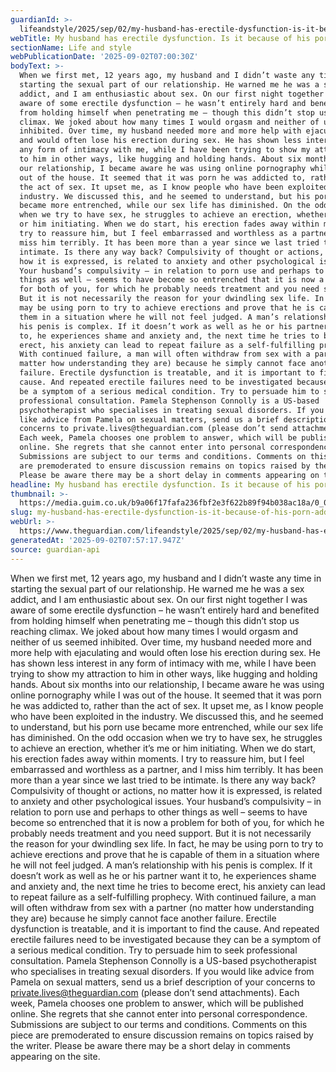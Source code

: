 ```yaml
---
guardianId: >-
  lifeandstyle/2025/sep/02/my-husband-has-erectile-dysfunction-is-it-because-of-his-porn-addiction
webTitle: My husband has erectile dysfunction. Is it because of his porn addiction?
sectionName: Life and style
webPublicationDate: '2025-09-02T07:00:30Z'
bodyText: >-
  When we first met, 12 years ago, my husband and I didn’t waste any time in
  starting the sexual part of our relationship. He warned me he was a sex
  addict, and I am enthusiastic about sex. On our first night together I was
  aware of some erectile dysfunction – he wasn’t entirely hard and benefited
  from holding himself when penetrating me – though this didn’t stop us reaching
  climax. We joked about how many times I would orgasm and neither of us seemed
  inhibited. Over time, my husband needed more and more help with ejaculating
  and would often lose his erection during sex. He has shown less interest in
  any form of intimacy with me, while I have been trying to show my attraction
  to him in other ways, like hugging and holding hands. About six months into
  our relationship, I became aware he was using online pornography while I was
  out of the house. It seemed that it was porn he was addicted to, rather than
  the act of sex. It upset me, as I know people who have been exploited in the
  industry. We discussed this, and he seemed to understand, but his porn use
  became more entrenched, while our sex life has diminished. On the odd occasion
  when we try to have sex, he struggles to achieve an erection, whether it’s me
  or him initiating. When we do start, his erection fades away within moments. I
  try to reassure him, but I feel embarrassed and worthless as a partner, and I
  miss him terribly. It has been more than a year since we last tried to be
  intimate. Is there any way back? Compulsivity of thought or actions, no matter
  how it is expressed, is related to anxiety and other psychological issues.
  Your husband’s compulsivity – in relation to porn use and perhaps to other
  things as well – seems to have become so entrenched that it is now a problem
  for both of you, for which he probably needs treatment and you need support.
  But it is not necessarily the reason for your dwindling sex life. In fact, he
  may be using porn to try to achieve erections and prove that he is capable of
  them in a situation where he will not feel judged. A man’s relationship with
  his penis is complex. If it doesn’t work as well as he or his partner want it
  to, he experiences shame and anxiety and, the next time he tries to become
  erect, his anxiety can lead to repeat failure as a self-fulfilling prophecy.
  With continued failure, a man will often withdraw from sex with a partner (no
  matter how understanding they are) because he simply cannot face another
  failure. Erectile dysfunction is treatable, and it is important to find the
  cause. And repeated erectile failures need to be investigated because they can
  be a symptom of a serious medical condition. Try to persuade him to seek
  professional consultation. Pamela Stephenson Connolly is a US-based
  psychotherapist who specialises in treating sexual disorders. If you would
  like advice from Pamela on sexual matters, send us a brief description of your
  concerns to private.lives@theguardian.com (please don’t send attachments).
  Each week, Pamela chooses one problem to answer, which will be published
  online. She regrets that she cannot enter into personal correspondence.
  Submissions are subject to our terms and conditions. Comments on this piece
  are premoderated to ensure discussion remains on topics raised by the writer.
  Please be aware there may be a short delay in comments appearing on the site.
headline: My husband has erectile dysfunction. Is it because of his porn addiction?
thumbnail: >-
  https://media.guim.co.uk/b9a06f17fafa236fbf2e3f622b89f94b038ac18a/0_0_5000_4000/500.jpg
slug: my-husband-has-erectile-dysfunction-is-it-because-of-his-porn-addiction
webUrl: >-
  https://www.theguardian.com/lifeandstyle/2025/sep/02/my-husband-has-erectile-dysfunction-is-it-because-of-his-porn-addiction
generatedAt: '2025-09-02T07:57:17.947Z'
source: guardian-api
---
```

When we first met, 12 years ago, my husband and I didn’t waste any time in starting the sexual part of our relationship. He warned me he was a sex addict, and I am enthusiastic about sex. On our first night together I was aware of some erectile dysfunction – he wasn’t entirely hard and benefited from holding himself when penetrating me – though this didn’t stop us reaching climax. We joked about how many times I would orgasm and neither of us seemed inhibited. Over time, my husband needed more and more help with ejaculating and would often lose his erection during sex. He has shown less interest in any form of intimacy with me, while I have been trying to show my attraction to him in other ways, like hugging and holding hands. About six months into our relationship, I became aware he was using online pornography while I was out of the house. It seemed that it was porn he was addicted to, rather than the act of sex. It upset me, as I know people who have been exploited in the industry. We discussed this, and he seemed to understand, but his porn use became more entrenched, while our sex life has diminished. On the odd occasion when we try to have sex, he struggles to achieve an erection, whether it’s me or him initiating. When we do start, his erection fades away within moments. I try to reassure him, but I feel embarrassed and worthless as a partner, and I miss him terribly. It has been more than a year since we last tried to be intimate. Is there any way back? Compulsivity of thought or actions, no matter how it is expressed, is related to anxiety and other psychological issues. Your husband’s compulsivity – in relation to porn use and perhaps to other things as well – seems to have become so entrenched that it is now a problem for both of you, for which he probably needs treatment and you need support. But it is not necessarily the reason for your dwindling sex life. In fact, he may be using porn to try to achieve erections and prove that he is capable of them in a situation where he will not feel judged. A man’s relationship with his penis is complex. If it doesn’t work as well as he or his partner want it to, he experiences shame and anxiety and, the next time he tries to become erect, his anxiety can lead to repeat failure as a self-fulfilling prophecy. With continued failure, a man will often withdraw from sex with a partner (no matter how understanding they are) because he simply cannot face another failure. Erectile dysfunction is treatable, and it is important to find the cause. And repeated erectile failures need to be investigated because they can be a symptom of a serious medical condition. Try to persuade him to seek professional consultation. Pamela Stephenson Connolly is a US-based psychotherapist who specialises in treating sexual disorders. If you would like advice from Pamela on sexual matters, send us a brief description of your concerns to private.lives@theguardian.com (please don’t send attachments). Each week, Pamela chooses one problem to answer, which will be published online. She regrets that she cannot enter into personal correspondence. Submissions are subject to our terms and conditions. Comments on this piece are premoderated to ensure discussion remains on topics raised by the writer. Please be aware there may be a short delay in comments appearing on the site.
